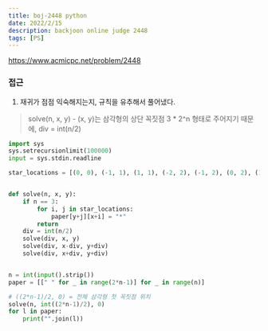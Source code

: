 ```yaml
---
title: boj-2448 python
date: 2022/2/15
description: backjoon online judge 2448
tags: [PS]
---
```


https://www.acmicpc.net/problem/2448

### 접근
1. 재귀가 점점 익숙해지는지, 규칙을 유추해서 풀어냈다.

> solve(n, x, y) - (x, y)는 삼각형의 상단 꼭짓점
> 3 * 2^n 형태로 주어지기 때문에,
> div = int(n/2)

```python
import sys
sys.setrecursionlimit(100000)
input = sys.stdin.readline

star_locations = [(0, 0), (-1, 1), (1, 1), (-2, 2), (-1, 2), (0, 2), (1, 2), (2, 2)]


def solve(n, x, y):
    if n == 3:
        for i, j in star_locations:
            paper[y+j][x+i] = "*"
        return
    div = int(n/2)
    solve(div, x, y)
    solve(div, x-div, y+div)
    solve(div, x+div, y+div)


n = int(input().strip())
paper = [[" " for _ in range(2*n-1)] for _ in range(n)]

# ((2*n-1)/2, 0) = 전체 삼각형 첫 꼭짓점 위치
solve(n, int((2*n-1)/2), 0)
for l in paper:
    print("".join(l))
```
